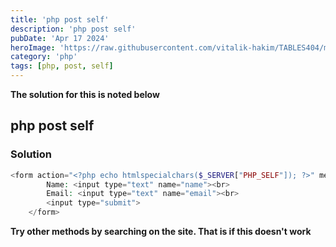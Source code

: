 ---
title: 'php post self'
description: 'php post self'
pubDate: 'Apr 17 2024'
heroImage: 'https://raw.githubusercontent.com/vitalik-hakim/TABLES404/main/error_b/php.png'
category: 'php'
tags: [php, post, self]
---

**The solution for this is noted below**

## php post self

### Solution

```php
<form action="<?php echo htmlspecialchars($_SERVER["PHP_SELF"]); ?>" method="post">
        Name: <input type="text" name="name"><br>
        Email: <input type="text" name="email"><br>
        <input type="submit">
    </form>
```
**Try other methods by searching on the site. That is if this doesn't work**
